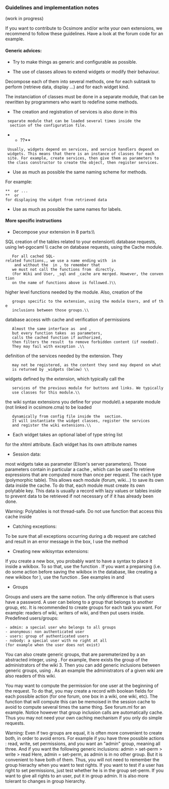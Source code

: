 ===Guidelines and implementation notes===
(work in progress)

If you want to contribute to Ocsimore and/or write your own
extensions, we recommend to follow these guidelines. Have a look at
the forum code for an example.

==== Generic advices: ====

* Try to make things as generic and configurable as possible.

* The use of classes allows to extend widgets or modify their behaviour.
Decompose each of them into several methods, one for each subtask to perform
(retrieve data, display ...) and for each widget kind.

The instanciation of classes must be done in a separate module, that
can be rewritten by programmers who want to redefine some methods.

* The creation and registration of services is also done in this
  separate module that can be loaded several times inside the
  {{{<host>}}} section of the configuration file. 
**??**

  Usually, widgets depend on services, and service handlers depend on
  widgets. This means that there is an instance of classes for each
  site. For example, create services, then give them as parameters to
  the class constructor to create the object, then register services.

* Use as much as possible the same naming scheme for methods.
For example:
 ** {{{private retrieve_data}}} or {{{retrieve_}}}...
 ** {{{private display}}} or {{{display_...}}}
 for displaying the widget from retrieved data

* Use as much as possible the same names for labels.

==== More specific instructions ====

* Decompose your extension in 8 parts:\\
{{{_createdb.sql}}} SQL creation of the tables related to your extension\\
{{{_sql.ml}}} database requests, using lwt-pgocaml \\
{{{_cache.ml}}} cache on database requests, using the Cache module.
    For all cached SQL-related functions,, we use a name ending with {{{_}}} in
    {{{*_sql.ml}}} and without the {{{_}}} in {{{*cache.ml}}}, to remember that
    we must not call the functions from {{{_sql.ml}}} directly.
    (For Wiki and User, _sql and _cache are merged. However, the convention
    on the name of functions above is followed.)\\
{{{.ml}}} higher level functions needed by the module. Also, creation of the
    groups specific to the extension, using the module Users, and of the
    inclusions between those groups.\\
{{{_data.ml}}} database access with cache and verification of permissions
    Almost the same interface as {{{_sql.ml}}} and {{{_cache.ml}}}, 
    but every function takes {{{~sp}}} as parameters,
    calls the cached function if authorized,
    then filters the result  to remove forbidden content (if needed).
    They may fail with exception {{{Ocsimore_common.Permission_denied}}}.\\
{{{_services.ml}}} definition of the services needed by the extension. They
    may not be registered, as the content they send may depend on what
    is returned by _widgets (below) \\
{{{_widgets.ml}}} widgets defined by the extension, which typically call the
    services of the previous module for buttons and links. We typically
    use classes for this module.\\
{{{_wikiext.ml}}} the wiki syntax extensions you define for your module\\
{{{_site.ml}}} a separate module (not linked in ocsimore.cma) to be loaded
    dynamically from config file inside the {{{<host>}}} section.
    It will instantiate the widget classes, register the services
    and register the wiki extensions.\\




* Each widget takes an optional {{{?classe}}} label of type string list
for the {{{class}}} xhtml attribute. Each widget has its own attribute names

* Session data:
most widgets take {{{~sp}}} as parameter (Eliom's server parameters). Those
parameters contain in particular a cache {{{rc}}}, which can
be used to retrieve expressions that are computed more than once per
request.
The cach type {{{Polytables.t}}} (polymorphic table).
This allows each module (forum, wiki...) to save its own data inside the cache.
To do that, each module must create its own polytable key.
This data is usually a record with lazy values or tables inside 
to prevent data to be retrieved if not necessary of if it has already been done.

Warning: Polytables is not thread-safe. 
Do not use function that access this cache inside {{{Lwt_preemptive.detach!}}}


* Catching exceptions:
To be sure that all exceptions occurring during a db request are catched
and result in an error message in the box, I use the method
{{{Widget.widget_with_error_box#bind_or_display_error}}}

* Creating new wikisyntax extensions:
If you create a new box, you probably want to have a syntax to place it
inside a wikibox. To so that, use the function
{{{Wiki_syntax.add_extension}}}.
If you want a preparsing (i.e. do some action before saving the wikibox in
the database, like creating a new wikibox for {{{~<<wikibox box='new'>>}}}),
use the function {{{Wiki_syntax.add_preparser_extension}}}.
See examples in {{{wiki_syntax.ml}}} and {{{wiki_widgets.ml}}}

* Groups
Groups and users are the same notion. The only difference is that users have
a password. A user can belong to a group that belongs to another group, etc.
It is recommended to create groups for each task you want. For example:
readers of wiki, writers of wiki, and then put users inside.
Predefined users/groups:
 - admin: a special user who belongs to all groups
 - anonymous: non authenticated user
 - users: group of authenticated users
 - nobody: a special user with no right at all 
 (for example when the user does not exist)

You can also create generic groups, that are parematerized by a an
abstracted integer, using {{{User_sql.new_parametrized_group}}}.  For
example, there exists the group of the administrators of the wiki 3.  Then
you can add generic inclusions between generic groups, using
{{{User_sql.add_generic_inclusion}}}. As an example the administrators of a
given wiki are also readers of this wiki.

You may want to compute the permission for one user at the beginning of
the request.  To do that, you may create a record with boolean fields for each
possible action (for one forum, one box in a wiki, one wiki, etc).  The
function that will compute this can be memoised in the session cache to
avoid to compute several times the same thing.  See forum.ml for an example.
Notice however that group inclusion calls are automatically cache. Thus
you may not need your own caching mechanism if you only do simple requests.

Warning: Even if two groups are equal, it is often more convenient to
create both, in order to avoid errors. For example if you have three possible
actions : read, write, set permissions, and you want an "admin" group,
meaning all three. And if you want the following generic inclusions:
admin > set-perm > write > read
Here, admin = set-perm, as admin is in no other group.
But it is convenient to have both of them.
Thus, you will not need to remember the
group hierachy when you want to test rights.
If you want to test if a user has right to set permissions, just test whether
he is in the group set-perm.
If you want to give all rights to an user, put it in group admin.
It is also more tolerant to changes in group hierarchy.


